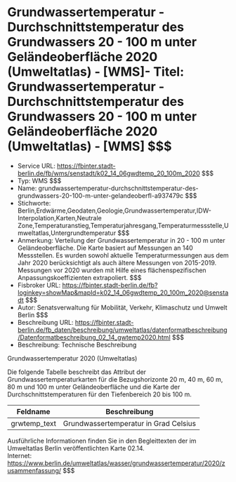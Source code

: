 # Grundwassertemperatur - Durchschnittstemperatur des Grundwassers 20 - 100 m unter Geländeoberfläche 2020 (Umweltatlas) - [WMS]- Titel: Grundwassertemperatur - Durchschnittstemperatur des Grundwassers 20 - 100 m unter Geländeoberfläche 2020 (Umweltatlas) - [WMS] $$$
- Service URL: https://fbinter.stadt-berlin.de/fb/wms/senstadt/k02_14_06gwdtemp_20_100m_2020 $$$
- Typ: WMS $$$
- Name: grundwassertemperatur-durchschnittstemperatur-des-grundwassers-20-100-m-unter-gelandeoberfl-a937479c $$$
- Stichworte: Berlin,Erdwärme,Geodaten,Geologie,Grundwassertemperatur,IDW-Interpolation,Karten,Neutrale Zone,Temperaturanstieg,Temperaturjahresgang,Temperaturmessstelle,Umweltatlas,Untergrundtemperatur $$$
- Anmerkung: Verteilung der Grundwassertemperatur in 20 - 100 m unter Geländeoberfläche. Die Karte basiert auf Messungen an 140 Messstellen. Es wurden sowohl aktuelle Temperaturmessungen aus dem Jahr 2020 berücksichtigt als auch ältere Messungen von 2015-2019. Messungen vor 2020 wurden mit Hilfe eines flächenspezifischen Anpassungskoeffizienten extrapoliert. $$$
- Fisbroker URL: https://fbinter.stadt-berlin.de/fb?loginkey=showMap&mapId=k02_14_06gwdtemp_20_100m_2020@senstadt $$$
- Autor: Senatsverwaltung für Mobilität, Verkehr, Klimaschutz und Umwelt Berlin $$$
- Beschreibung URL: https://fbinter.stadt-berlin.de/fb_daten/beschreibung/umweltatlas/datenformatbeschreibung/Datenformatbeschreibung_02_14_gwtemp2020.html $$$
- Beschreibung: Technische Beschreibung 

Grundwassertemperatur 2020 (Umweltatlas)

Die folgende Tabelle beschreibt das Attribut der Grundwassertemperaturkarten für die Bezugshorizonte 20 m, 40 m, 60 m, 80 m und 100 m unter Geländeoberfläche und die Karte der Durchschnittstemperaturen für den Tiefenbereich 20 bis 100 m.

| **Feldname**  | **Beschreibung**                      |
| ------------- | ------------------------------------- |
| grwtemp\_text | Grundwassertemperatur in Grad Celsius |

Ausführliche Informationen finden Sie in den Begleittexten der im Umweltatlas Berlin veröffentlichten Karte 02.14.  
Internet: https://www.berlin.de/umweltatlas/wasser/grundwassertemperatur/2020/zusammenfassung/ $$$
